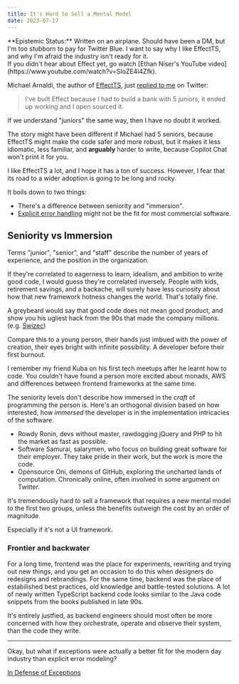 ```yaml
---
title: It's Hard to Sell a Mental Model
date: 2023-07-17
---
```


<Callout icon="✍️">
  **Epistemic Status:** Written on an airplane. Should have been a DM, but I'm
  too stubborn to pay for Twitter Blue. I want to say why I like EffectTS, and
  why I'm afraid the industry isn't ready for it.
</Callout>

<aside>
  If you didn't hear about Effect yet, go watch [Ethan Niser's YouTube
  video](https://www.youtube.com/watch?v=SloZE4i4Zfk).
</aside>

Michael Arnaldi, the author of [EffectTS], just
[replied to me](https://twitter.com/MichaelArnaldi/status/1681264970657415168)
on Twitter:

[effectts]: https://www.effect.website/

> I've built Effect because I had to build a bank with 5 juniors, it ended up
> working and I open sourced it.

If we understand "juniors" the same way, then I have no doubt it worked.

The story might have been different if Michael had 5 seniors, because EffectTS
might make the code safer and more robust, but it makes it less idiomatic, less
familiar, and **arguably** harder to write, because Copilot Chat won't print it
for you.

I like EffectTS a lot, and I hope it has a ton of success. However, I fear that
its road to a wider adoption is going to be long and rocky.

It boils down to two things:

- There's a difference between seniority and "immersion".
- [Explicit error handling](./in-defense-of-exceptions) might not be the fit for
  most commercial software.

## Seniority vs Immersion

Terms "junior", "senior", and "staff" describe the number of years of
experience, and the position in the organization.

If they're correlated to eagerness to learn, idealism, and ambition to write
good code, I would guess they're correlated inversely. People with kids,
retirement savings, and a backache, will surely have less curiosity about how
that new framework hotness changes the world. That's totally fine.

<aside>

A greybeard would say that good code does not mean good product, and show you
his ugliest hack from the 90s that made the company millions. (e.g.
[Swizec](https://swizec.com/blog/sometimes-your-worst-code-is-your-best-code/))

</aside>

Compare this to a young person, their hands just imbued with the power of
creation, their eyes bright with infinite possibility. A developer before their
first burnout.

I remember my friend Kuba on his first tech meetups after he learnt how to code.
You couldn't have found a person more excited about monads, AWS and differences
between frontend frameworks at the same time.

The seniority levels don't describe how immersed in the _craft_ of programming
the person is. Here's an orthogonal division based on how interested, how
_immersed_ the developer is in the implementation intricacies of the software.

- Rowdy Ronin, devs without master, rawdogging jQuery and PHP to hit the market
  as fast as possible.
- Software Samurai, salarymen, who focus on building great software for their
  employer. They take pride in their work, but the work is more the code.
- Opensource Oni, demons of GitHub, exploring the uncharted lands of
  computation. Chronically online, often involved in some argument on Twitter.

It's tremendously hard to sell a framework that requires a new mental model to
the first two groups, unless the benefits outweigh the cost by an order of
magnitude.

Especially if it's not a UI framework.

### Frontier and backwater

For a long time, frontend was the place for experiments, rewriting and trying
out new things, and you get an occasion to do this when designers do redesigns
and rebrandings. For the same time, backend was the place of estabilished best
practices, old knowledge and battle-tested solutions. A lot of newly written
TypeScript backend code looks similar to the Java code snippets from the books
published in late 90s.

It's entirely justfied, as backend engineers should most often be more concerned
with how they orchestrate, operate and observe their system, than the code they
write.

---

Okay, but what if exceptions were actually a better fit for the modern day
industry than explicit error modeling?

[In Defense of Exceptions](./in-defense-of-exceptions)
